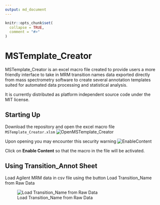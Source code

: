 ```yaml
---
output: md_document 
---
```


```r
knitr::opts_chunk$set(
  collapse = TRUE,
  comment = "#>"
)
```

# MSTemplate_Creator

MSTemplate_Creator is an excel macro file created to provide users a more friendly interface to take in MRM transition names data exported directly from mass spectrometry software to create several annotation templates suited for automated data processing and statistical analysis.

It is currently distributed as platform independent source code under the MIT license.

## Starting Up

Download the repository and open the excel macro file `MSTemplate_Creator.xlsm` ![OpenMSTemplate_Creator](figures/OpenMSTemplate_Creator.JPG)

Upon opening you may encounter this security warning ![EnableContent](figures/EnableContentWarning.jpg)

Click on **Enable Content** so that the macro in the file will be activated.

## Using Transition_Annot Sheet

Load Agilent MRM data in csv file using the button Load Transition_Name from Raw Data

![Load Transition_Name from Raw Data](figures/trial.gif)

